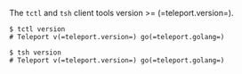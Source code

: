 The `tctl` and `tsh` client tools version >= (=teleport.version=).

```code
$ tctl version
# Teleport v(=teleport.version=) go(=teleport.golang=)

$ tsh version
# Teleport v(=teleport.version=) go(=teleport.golang=)
```
